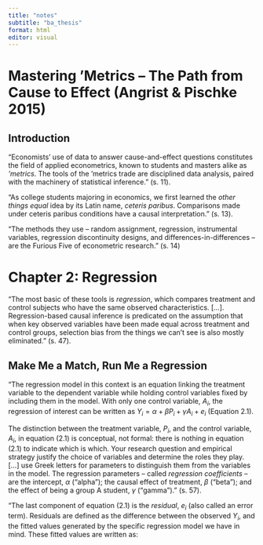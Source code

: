 ```yaml
---
title: "notes"
subtitle: "ba_thesis"
format: html
editor: visual
---
```


# Mastering ’Metrics – The Path from Cause to Effect (Angrist & Pischke 2015)

## Introduction

“Economists’ use of data to answer cause-and-effect questions constitutes the field of applied econometrics, known to students and masters alike as *‘metrics*. The tools of the ‘metrics trade are disciplined data analysis, paired with the machinery of statistical inference.” (s. 11).

“As college students majoring in economics, we first learned the *other things equal* idea by its Latin name, *ceteris paribus*. Comparisons made under ceteris paribus conditions have a causal interpretation.” (s. 13).

"The methods they use – random assignment, regression, instrumental variables, regression discontinuity designs, and differences-in-differences – are the Furious Five of econometric research." (s. 14)

# Chapter 2: Regression

“The most basic of these tools is *regression*, which compares treatment and control subjects who have the same observed characteristics. \[…\]. Regression-based causal inference is predicated on the assumption that when key observed variables have been made equal across treatment and control groups, selection bias from the things we can’t see is also mostly eliminated.” (s. 47).

## Make Me a Match, Run Me a Regression

“The regression model in this context is an equation linking the treatment variable to the dependent variable while holding control variables fixed by including them in the model. With only one control variable, $A_i$, the regression of interest can be written as $Y_i = \alpha + \beta P_i+\gamma A_i+e_i$ (Equation 2.1).

The distinction between the treatment variable, $P_i$, and the control variable, $A_i$, in equation (2.1) is conceptual, not formal: there is nothing in equation (2.1) to indicate which is which. Your research question and empirical strategy justify the choice of variables and determine the roles they play. \[…\] use Greek letters for parameters to distinguish them from the variables in the model. The regression parameters – called *regression coefficients* – are the intercept, $\alpha$ ("alpha"); the causal effect of treatment, $\beta$ ("beta"); and the effect of being a group A student, $\gamma$ ("gamma")." (s. 57).

“The last component of equation (2.1) is the *residual*, $e_i$ (also called an error term). Residuals are defined as the difference between the observed $Y_i$, and the fitted values generated by the specific regression model we have in mind. These fitted values are written as:
